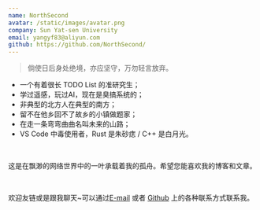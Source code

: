 ```yaml
---
name: NorthSecond
avatar: /static/images/avatar.png
company: Sun Yat-sen University
email: yangyf83@aliyun.com
github: https://github.com/NorthSecond/
---
```



> 倘使日后身处绝境，亦应坚守，万勿轻言放弃。

- 一个有着很长 TODO List 的准研究生；
- 学过遥感，玩过AI，现在是臭搞系统的；
- 非典型的北方人在典型的南方；
- 留不在他乡回不了故乡的小镇做题家；
- 在走一条弯弯曲曲名叫未来的山路；
- VS Code 中毒使用者，Rust 是朱砂痣 / C++ 是白月光。

<p>&nbsp;</p>

这是在飘渺的网络世界中的一叶承载着我的孤舟。希望您能喜欢我的博客和文章。

<p>&nbsp;</p>

欢迎友链或是跟我聊天~可以通过[E-mail](mailto:yangyf83@aliyun.com) 或者 [Github](https://github.com/NorthSecond) 上的各种联系方式联系我。
